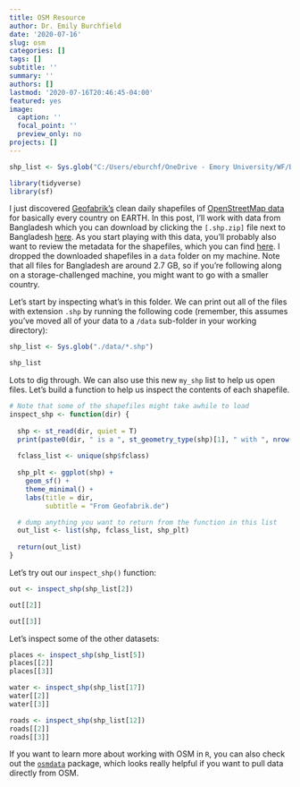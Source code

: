 ```yaml
---
title: OSM Resource
author: Dr. Emily Burchfield
date: '2020-07-16'
slug: osm
categories: []
tags: []
subtitle: ''
summary: ''
authors: []
lastmod: '2020-07-16T20:46:45-04:00'
featured: yes
image:
  caption: ''
  focal_point: ''
  preview_only: no
projects: []
---
```


```r
shp_list <- Sys.glob("C:/Users/eburchf/OneDrive - Emory University/WF/Bangladesh/data/*.shp")
```


```r
library(tidyverse)
library(sf)
```

I just discovered [Geofabrik's](https://www.geofabrik.de/) clean daily shapefiles of [OpenStreetMap data](https://www.openstreetmap.org/#map=7/23.544/90.344) for basically every country on EARTH.  In this post, I'll work with data from Bangladesh which you can download by clicking the `[.shp.zip]` file next to Bangladesh  [here](http://download.geofabrik.de/asia.html). As you start playing with this data, you'll probably also want to review the metadata for the shapefiles, which you can find [here](download.geofabrik.de/osm-data-in-gis-formats-free.pdf). I dropped the downloaded shapefiles in a `data` folder on my machine. Note that all files for Bangladesh are around 2.7 GB, so if you're following along on a storage-challenged machine, you might want to go with a smaller country.  

Let's start by inspecting what's in this folder.  We can print out all of the files with extension `.shp` by running the following code (remember, this assumes you've moved all of your data to a `/data` sub-folder in your working directory):

```r
shp_list <- Sys.glob("./data/*.shp")
```

```r
shp_list
```

Lots to dig through.  We can also use this new `my_shp` list to help us open files.  Let's build a function to help us inspect the contents of each shapefile.

```r
# Note that some of the shapefiles might take awhile to load
inspect_shp <- function(dir) {
  
  shp <- st_read(dir, quiet = T)
  print(paste0(dir, " is a ", st_geometry_type(shp)[1], " with ", nrow(shp), " observations."))
  
  fclass_list <- unique(shp$fclass)
  
  shp_plt <- ggplot(shp) +
    geom_sf() +
    theme_minimal() +
    labs(title = dir,
         subtitle = "From Geofabrik.de")

  # dump anything you want to return from the function in this list
  out_list <- list(shp, fclass_list, shp_plt)
  
  return(out_list)
}
```

Let's try out our `inspect_shp()` function:

```r
out <- inspect_shp(shp_list[2])
```

```r
out[[2]]
```

```r
out[[3]]
```

Let's inspect some of the other datasets:

```r
places <- inspect_shp(shp_list[5])
places[[2]]
places[[3]]
```

```r
water <- inspect_shp(shp_list[17])
water[[2]]
water[[3]]
```

```r
roads <- inspect_shp(shp_list[12])
roads[[2]]
roads[[3]]
```

If you want to learn more about working with OSM in `R`, you can also check out the [`osmdata`](https://cran.r-project.org/web/packages/osmdata/vignettes/osmdata.html) package, which looks really helpful if you want to pull data directly from OSM.

